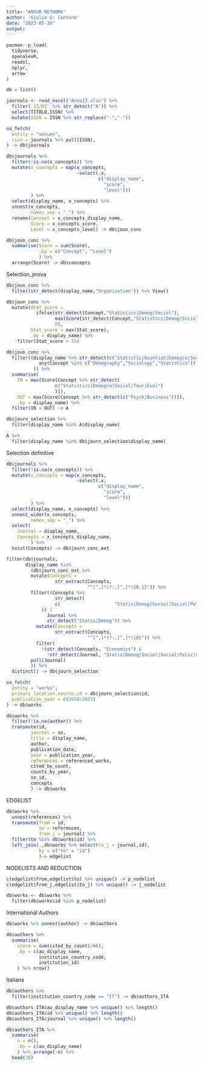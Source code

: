 ```yaml
---
title: "ANVUR NETWORK"
author: 'Giulio G: Cantone'
date: "2023-05-20"
output:
---
```


```r
pacman::p_load(
  tidyverse,
  openalexR,
  readxl,
  nplyr,
  arrow
)
```

```r
db = list()
```


```r
journals <- read_excel("Area13.xlsx") %>%
  filter(`13/D3` %>% str_detect("A")) %>%
  select(TITOLO,ISSN) %>%
  mutate(ISSN = ISSN %>% str_replace("‐","-"))
```


```r
oa_fetch(
  entity = "venues",
  issn = journals %>% pull(ISSN),
) -> db$journals
```

```r
db$journals %>%
  filter(!is.na(x_concepts)) %>%
  mutate(x_concepts = map(x_concepts,
                          ~select(.x,
                                  c("display_name",
                                    "score",
                                    "level")))
         ) %>%
  select(display_name, x_concepts) %>%
  unnest(x_concepts,
         names_sep = "_") %>%
  rename(Concept = x_concepts_display_name,
         Score = x_concepts_score,
         Level = x_concepts_level) -> db$joun_conc

db$joun_conc %>%
  summarise(Score = sum(Score),
            .by = c("Concept", "Level")
            ) %>%
  arrange(Score) -> db$concepts
```

Selection_prova

```r
db$joun_conc %>%
  filter(str_detect(display_name,"Organization")) %>% View()

db$joun_conc %>%
  mutate(Stat_score =
           ifelse(str_detect(Concept,"Statistics|Demog|Sociol"),
                  max(Score[str_detect(Concept,"Statistics|Demog|Sociol")]),
                  0),
         Stat_score = max(Stat_score),
         .by = display_name) %>%
    filter(Stat_score > 25)

db$joun_conc %>%
  filter((display_name %>% str_detect(c("Statistis|Quantiat|Demogra|Sociol|Cultu|Touris|Evalu")) |
            any(Concept %in% c("Demography","Sociology","Statistics"))
          )) %>%
  summarise(
    IN = max(Score[Concept %>% str_detect(
                  c("Statistics|Demogra|Sociol|Tour|Eval")
                  )]),
    OUT = max(Score[Concept %>% str_detect(c("Psych|Business"))]),
    .by = display_name) %>%
  filter(IN > OUT) -> A

db$journ_selection %>%
  filter(display_name %in% A$display_name)

A %>%
  filter(display_name %in% db$journ_selection$display_name)
```


Selection definitive

```r
db$journals %>%
  filter(!is.na(x_concepts)) %>%
  mutate(x_concepts = map(x_concepts,
                          ~select(.x,
                                  c("display_name",
                                    "score",
                                    "level")))
         ) %>%
  select(display_name, x_concepts) %>%
  unnest_wider(x_concepts,
         names_sep = "_") %>%
  select(
    Journal = display_name,
    Concepts = x_concepts_display_name,
         ) %>%
  hoist(Concepts) -> db$journ_conc_ext

filter(db$journals,
       display_name %in%
         (db$journ_conc_ext %>%
         mutate(Concepts =
                  str_extract(Concepts,
                              "^[^,]*(?:,[^,]*){0,1}")) %>%
         filter((Concepts %>%
                  str_detect(
                  c(                    "Statis|Demog|Sociol|Social|Polit|Polic|Cultu|Psych|Popul|Crim|Educ|Geoga|Evalu")
             )) |
               Journal %>%
               str_detect("Statis|Demog")) %>%
           mutate(Concepts =
                  str_extract(Concepts,
                              "^[^,]*(?:,[^,]*){0}")) %>%
           filter(
             !(str_detect(Concepts, "Economics") &
               !str_detect(Journal, "Statis|Demog|Sociol|Social|Polic|Cultu|Psych|Popul|Crim|Educ|Geoga|Evalu"))) %>%
         pull(Journal)
         )) %>%
  distinct() -> db$journ_selection

```

```r
oa_fetch(
  entity = "works",
  primary_location.source.id = db$journ_selection$id,
  publication_year = c(2018:2023)
) -> db$works

db$works %>%
  filter(!is.na(author)) %>%
  transmute(id,
         journal = so,
         title = display_name,
         author,
         publication_date,
         year = publication_year,
         references = referenced_works,
         cited_by_count,
         counts_by_year,
         so_id,
         concepts
         ) -> db$works
```


EDGELIST

```r
db$works %>%
  unnest(references) %>%
  transmute(from = id,
            to = references,
            from_j = journal) %>%
  filter(to %in% db$works$id) %>%
  left_join(.,db$works %>% select(to_j = journal,id),
            by = c("to" = "id")
            )-> edgelist
```

NODELISTS AND REDUCTION


```r
c(edgelist$from,edgelist$to) %>% unique() -> p_nodelist
c(edgelist$from_j,edgelist$to_j) %>% unique() -> j_nodelist

db$works <- db$works %>%
  filter(db$works$id %in% p_nodelist)
```

International Authors

```r
db$works %>% unnest(author) -> db$authors

db$authors %>%
  summarise(
    score = sum(cited_by_count)/n(),
    .by = c(au_display_name,
            institution_country_code,
            institution_id)
    ) %>% nrow()

```
Italians

```r
db$authors %>%
  filter(institution_country_code == "IT") -> db$authors_ITA

db$authors_ITA$au_display_name %>% unique() %>% length()
db$authors_ITA$id %>% unique() %>% length()
db$authors_ITA$journal %>% unique() %>% length()

db$authors_ITA %>%
  summarise(
    n = n(),
    .by = c(au_display_name)
    ) %>% arrange(-n) %>%
  head(30)
```

